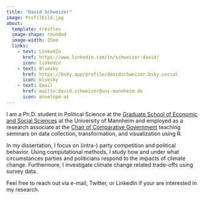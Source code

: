 ```yaml
---
title: "David Schweizer"
image: Profilbild.jpg
about: 
  template: trestles
  image-shape: rounded
  image-width: 15em
  links:
    - text: LinkedIn
      href: https://www.linkedin.com/in/schweizer-david/
      icon: linkedin
    - text: Bluesky
      href: https://bsky.app/profile/davidschweizer.bsky.social
      icon: bluesky
    - text: Email
      href: mailto:david.schweizer@uni-mannheim.de
      icon: envelope-at
---
```


I am a Ph.D. student in Political Science at the [Graduate School of Economic and Social Sciences](https://www.uni-mannheim.de/gess/) at the University of Mannheim and employed as a research associate at the [Chair of Comparative Government](https://www.sowi.uni-mannheim.de/en/debus/) teaching seminars on data collection, transformation, and visualization using R.

In my dissertation, I focus on (intra-) party competition and political behavior. Using computational methods, I study how and under what circumstances parties and politicians respond to the impacts of climate change. Furthermore, I investigate climate change related trade-offs using survey data.

Feel free to reach out via e-mail, Twitter, or LinkedIn if your are interested in my research.
